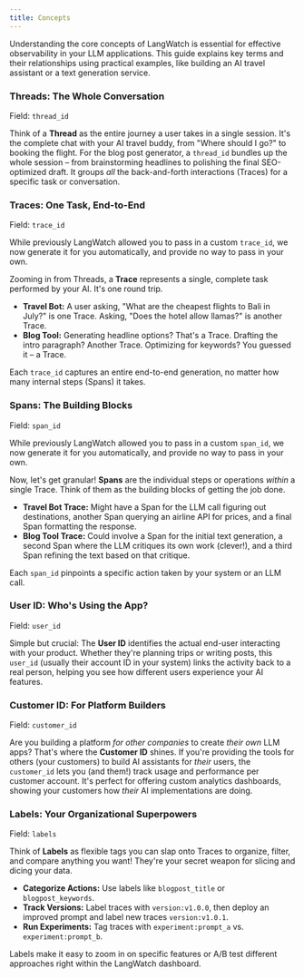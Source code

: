 ```yaml
---
title: Concepts
---
```


Understanding the core concepts of LangWatch is essential for effective observability in your LLM applications. This guide explains key terms and their relationships using practical examples, like building an AI travel assistant or a text generation service.

### Threads: The Whole Conversation

Field: `thread_id`

Think of a **Thread** as the entire journey a user takes in a single session. It's the complete chat with your AI travel buddy, from "Where should I go?" to booking the flight. For the blog post generator, a `thread_id` bundles up the whole session – from brainstorming headlines to polishing the final SEO-optimized draft. It groups *all* the back-and-forth interactions (Traces) for a specific task or conversation.

### Traces: One Task, End-to-End

Field: `trace_id`

<Note>While previously LangWatch allowed you to pass in a custom `trace_id`, we now generate it for you automatically, and provide no way to pass in your own.</Note>

Zooming in from Threads, a **Trace** represents a single, complete task performed by your AI. It's one round trip.

* **Travel Bot:** A user asking, "What are the cheapest flights to Bali in July?" is one Trace. Asking, "Does the hotel allow llamas?" is another Trace.
* **Blog Tool:** Generating headline options? That's a Trace. Drafting the intro paragraph? Another Trace. Optimizing for keywords? You guessed it – a Trace.

Each `trace_id` captures an entire end-to-end generation, no matter how many internal steps (Spans) it takes.

### Spans: The Building Blocks

Field: `span_id`

<Note>While previously LangWatch allowed you to pass in a custom `span_id`, we now generate it for you automatically, and provide no way to pass in your own.</Note>

Now, let's get granular! **Spans** are the individual steps or operations *within* a single Trace. Think of them as the building blocks of getting the job done.

* **Travel Bot Trace:** Might have a Span for the LLM call figuring out destinations, another Span querying an airline API for prices, and a final Span formatting the response.
* **Blog Tool Trace:** Could involve a Span for the initial text generation, a second Span where the LLM critiques its own work (clever!), and a third Span refining the text based on that critique.

Each `span_id` pinpoints a specific action taken by your system or an LLM call.

### User ID: Who's Using the App?

Field: `user_id`

Simple but crucial: The **User ID** identifies the actual end-user interacting with your product. Whether they're planning trips or writing posts, this `user_id` (usually their account ID in your system) links the activity back to a real person, helping you see how different users experience your AI features.

### Customer ID: For Platform Builders

Field: `customer_id`

Are you building a platform *for other companies* to create *their own* LLM apps? That's where the **Customer ID** shines. If you're providing the tools for others (your customers) to build AI assistants for *their* users, the `customer_id` lets you (and them!) track usage and performance per customer account. It's perfect for offering custom analytics dashboards, showing your customers how *their* AI implementations are doing.

### Labels: Your Organizational Superpowers

Field: `labels`

Think of **Labels** as flexible tags you can slap onto Traces to organize, filter, and compare anything you want! They're your secret weapon for slicing and dicing your data.

* **Categorize Actions:** Use labels like `blogpost_title` or `blogpost_keywords`.
* **Track Versions:** Label traces with `version:v1.0.0`, then deploy an improved prompt and label new traces `version:v1.0.1`.
* **Run Experiments:** Tag traces with `experiment:prompt_a` vs. `experiment:prompt_b`.

Labels make it easy to zoom in on specific features or A/B test different approaches right within the LangWatch dashboard.
